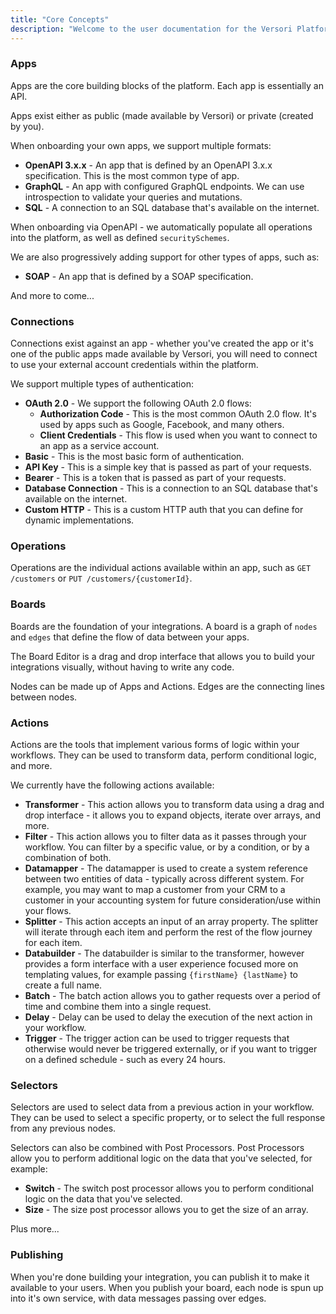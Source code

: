```yaml
---
title: "Core Concepts"
description: "Welcome to the user documentation for the Versori Platform"
---
```


### Apps

Apps are the core building blocks of the platform. Each app is essentially an API.

Apps exist either as public (made available by Versori) or private (created by you).

When onboarding your own apps, we support multiple formats:

- **OpenAPI 3.x.x** - An app that is defined by an OpenAPI 3.x.x specification. This is the most common type of app.
- **GraphQL** - An app with configured GraphQL endpoints. We can use introspection to validate your queries and mutations.
- **SQL** - A connection to an SQL database that's available on the internet.

When onboarding via OpenAPI - we automatically populate all operations into the platform, as well as defined `securitySchemes`.

We are also progressively adding support for other types of apps, such as:

- **SOAP** - An app that is defined by a SOAP specification.

And more to come...

### Connections

Connections exist against an app - whether you've created the app or it's one of the public apps made available by Versori, you will need to connect to use your external account credentials within the platform.

We support multiple types of authentication:

- **OAuth 2.0** - We support the following OAuth 2.0 flows:
  - **Authorization Code** - This is the most common OAuth 2.0 flow. It's used by apps such as Google, Facebook, and many others.
  - **Client Credentials** - This flow is used when you want to connect to an app as a service account.
- **Basic** - This is the most basic form of authentication.
- **API Key** - This is a simple key that is passed as part of your requests.
- **Bearer** - This is a token that is passed as part of your requests.
- **Database Connection** - This is a connection to an SQL database that's available on the internet.
- **Custom HTTP** - This is a custom HTTP auth that you can define for dynamic implementations.

### Operations

Operations are the individual actions available within an app, such as `GET /customers` or `PUT /customers/{customerId}`.

### Boards

Boards are the foundation of your integrations. A board is a graph of `nodes` and `edges` that define the flow of data between your apps.

The Board Editor is a drag and drop interface that allows you to build your integrations visually, without having to write any code.

Nodes can be made up of Apps and Actions. Edges are the connecting lines between nodes.

### Actions

Actions are the tools that implement various forms of logic within your workflows. They can be used to transform data, perform conditional logic, and more.

We currently have the following actions available:

- **Transformer** - This action allows you to transform data using a drag and drop interface - it allows you to expand objects, iterate over arrays, and more.
- **Filter** - This action allows you to filter data as it passes through your workflow. You can filter by a specific value, or by a condition, or by a combination of both.
- **Datamapper** - The datamapper is used to create a system reference between two entities of data - typically across different system. For example, you may want to map a customer from your CRM to a customer in your accounting system for future consideration/use within your flows.
- **Splitter** - This action accepts an input of an array property. The splitter will iterate through each item and perform the rest of the flow journey for each item.
- **Databuilder** - The databuilder is similar to the transformer, however provides a form interface with a user experience focused more on templating values, for example passing `{firstName} {lastName}` to create a full name.
- **Batch** - The batch action allows you to gather requests over a period of time and combine them into a single request.
- **Delay** - Delay can be used to delay the execution of the next action in your workflow.
- **Trigger** - The trigger action can be used to trigger requests that otherwise would never be triggered externally, or if you want to trigger on a defined schedule - such as every 24 hours.

### Selectors

Selectors are used to select data from a previous action in your workflow. They can be used to select a specific property, or to select the full response from any previous nodes.

Selectors can also be combined with Post Processors. Post Processors allow you to perform additional logic on the data that you've selected, for example:

- **Switch** - The switch post processor allows you to perform conditional logic on the data that you've selected.
- **Size** - The size post processor allows you to get the size of an array.

Plus more...

### Publishing

When you're done building your integration, you can publish it to make it available to your users. When you publish your board, each node is spun up into it's own service, with data messages passing over edges.

